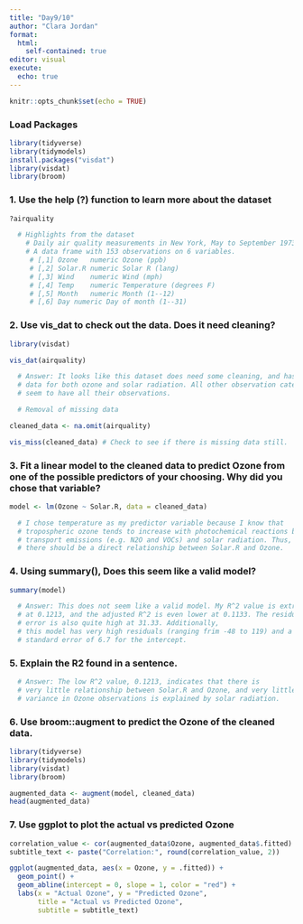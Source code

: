```yaml
---
title: "Day9/10"
author: "Clara Jordan"
format:
  html:
    self-contained: true
editor: visual
execute:
  echo: true
---
```


```r
knitr::opts_chunk$set(echo = TRUE)
```


### Load Packages
```r
library(tidyverse)
library(tidymodels)
install.packages("visdat")
library(visdat)
library(broom)
```

### 1. Use the help (?) function to learn more about the dataset
```r
?airquality 

  # Highlights from the dataset
    # Daily air quality measurements in New York, May to September 1973.
    # A data frame with 153 observations on 6 variables.
     # [,1]	Ozone	numeric	Ozone (ppb)
     # [,2]	Solar.R	numeric	Solar R (lang)
     # [,3]	Wind	numeric	Wind (mph)
     # [,4]	Temp	numeric	Temperature (degrees F)
     # [,5]	Month	numeric	Month (1--12)
     # [,6]	Day	numeric	Day of month (1--31)
```

### 2. Use vis_dat to check out the data. Does it need cleaning?
```r
library(visdat)

vis_dat(airquality)

  # Answer: It looks like this dataset does need some cleaning, and has missing 
  # data for both ozone and solar radiation. All other observation categories
  # seem to have all their observations. 

  # Removal of missing data

cleaned_data <- na.omit(airquality)

vis_miss(cleaned_data) # Check to see if there is missing data still.
```

### 3. Fit a linear model to the cleaned data to predict Ozone from one of the possible predictors of your choosing. Why did you chose that variable?
```r
model <- lm(Ozone ~ Solar.R, data = cleaned_data)

  # I chose temperature as my predictor variable because I know that 
  # tropospheric ozone tends to increase with photochemical reactions between
  # transport emissions (e.g. N2O and VOCs) and solar radiation. Thus, I think
  # there should be a direct relationship between Solar.R and Ozone. 
```

### 4. Using summary(), Does this seem like a valid model?
```r
summary(model)

  # Answer: This does not seem like a valid model. My R^2 value is extremely low
  # at 0.1213, and the adjusted R^2 is even lower at 0.1133. The residual standard
  # error is also quite high at 31.33. Additionally, 
  # this model has very high residuals (ranging frim -48 to 119) and a large 
  # standard error of 6.7 for the intercept. 
```

### 5. Explain the R2 found in a sentence.
```r
  # Answer: The low R^2 value, 0.1213, indicates that there is 
  # very little relationship between Solar.R and Ozone, and very little of the 
  # variance in Ozone observations is explained by solar radiation. 
```

### 6. Use broom::augment to predict the Ozone of the cleaned data.
```r
library(tidyverse)
library(tidymodels)
library(visdat)
library(broom)

augmented_data <- augment(model, cleaned_data)
head(augmented_data)
```

### 7. Use ggplot to plot the actual vs predicted Ozone
```r
correlation_value <- cor(augmented_data$Ozone, augmented_data$.fitted)
subtitle_text <- paste("Correlation:", round(correlation_value, 2))

ggplot(augmented_data, aes(x = Ozone, y = .fitted)) +
  geom_point() +
  geom_abline(intercept = 0, slope = 1, color = "red") +
  labs(x = "Actual Ozone", y = "Predicted Ozone", 
       title = "Actual vs Predicted Ozone", 
       subtitle = subtitle_text)
```



